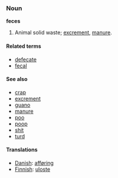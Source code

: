 ===Noun===
'''feces''' <!-- plural or uncountable? i think the latter ([[User:Hippietrail|Hippietrail]] 10:41, 26 Feb 2004 (UTC)) -->

# Animal solid waste; [[excrement]], [[manure]].

====Related terms====
*[[defecate]]
*[[fecal]]

====See also====
*[[crap]]
*[[excrement]]
*[[guano]]
*[[manure]]
*[[poo]]
*[[poop]]
*[[shit]]
*[[turd]]

====Translations====
*[[Danish]]: [[afføring]]
*[[Finnish]]: [[uloste]]